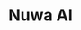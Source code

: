 ---
title: "Nuwa AI"
description: "The open AI marketplace for developers to monetize and users to enjoy AI"
---